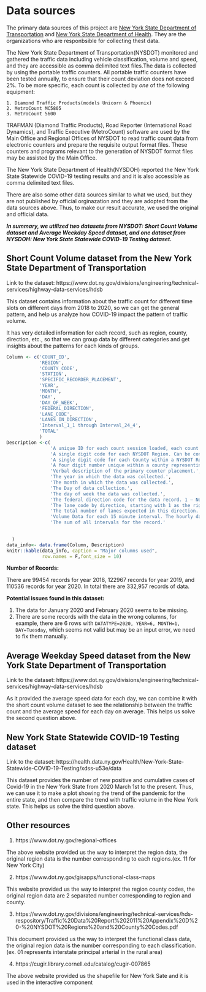 # Data sources


The primary data sources of this project are [New York State Department of Transportation](https://www.dot.ny.gov/index) and [New York State Department of Health](https://www.health.ny.gov/). They are the organizations who are responbsible for collecting thest data.

The New York State Department of Transportation(NYSDOT) monitored and gathered the traffic data including vehicle classification, volume and speed, and they are accessible as comma delimited text files.The data is collected by using the portable traffic counters. All portable traffic counters have been tested annually, to ensure that their count deviation does not exceed 2%. To be more specific, each count is collected by *one* of the following equipment:
```
1. Diamond Traffic Products(models Unicorn & Phoenix)
2. MetroCount MC5805
3. MetroCount 5600

```

TRAFMAN (Diamond Traffic Products), Road Reporter (International Road Dynamics), and Traffic Executive (MetroCount) software are used by the Main Office and Regional Offices of NYSDOT to read traffic count data from electronic counters and prepare the requisite output format files. These counters and programs relevant to the generation of NYSDOT format files may be assisted by the Main Office.

The New York State Department of Health(NYSDOH) reported the New York State Statewide COVID-19 testing results and and it is also accessible as comma delimited text files.


There are also some other data sources similar to what we used, but they are not published by official orginazation and they are adopted from the data sources above. Thus, to make our result accurate, we used the original and official data. 

***In summary, we utilized two datasets from NYSDOT: Short Count Volume dataset and Average Weekday Speed dataset, and one dataset from NYSDOH: New York State Statewide COVID-19 Testing dataset.***


## Short Count Volume dataset from the New York State Department of Transportation

Link to the dataset: https://www.dot.ny.gov/divisions/engineering/technical-services/highway-data-services/hdsb


This dataset contains information about the traffic count for different time slots on different days from 2018 to 2020, so we can get the general pattern, and help us analyze how COVID-19 impact the pattern of traffic volume.

It has very detailed information for each record, such as region, county, direction, etc., so that we can group data by different categories and get insights about the patterns for each kinds of groups.

```r
Column <- c('COUNT_ID', 
            'REGION',
            'COUNTY_CODE',
            'STATION',
            'SPECIFIC_RECORDER_PLACEMENT',
            'YEAR',
            'MONTH',
            'DAY',
            'DAY_OF_WEEK',
            'FEDERAL_DIRECTION',
            'LANE_CODE',
            'LANES_IN_DIRECTION',
            'Interval_1_1 through Interval_24_4',
            'TOTAL'
            )
Description <-c(
                'A unique ID for each count session loaded, each count has one Count_ID for all data types.',
                'A single digit code for each NYSDOT Region. Can be concatenated with County_Code and Station number to create a unique ID',
                'A single digit code for each County within a NYSDOT Region. Can be concatenated with Region_Code and Station number to create a unique ID',
                'A four digit number unique within a county representing a specific segment of road for traffic counting purposes. Can be concatenated with Region_Code and County_Code to create a unique ID.',
                'Verbal description of the primary counter placement.',
                'The year in which the data was collected.',
                'The month in which the data was collected.',
                'The Day of data collection.',
                'The day of week the data was collected.',
                'The federal direction code for the data record. 1 – North, 3 – East, 5 – South, 7 – West, 9 – North/South Combined, 0 – East/West combined',
                'The lane code by direction, starting with 1 as the rightmost lane.',
                'The total number of lanes expected in this direction.',
                'Volume Data for each 15 minute interval. The hourly data will be represented in intervals 1_1, 2_1, etc.',
                'The sum of all intervals for the record.'
              

  )
data_info<- data.frame(Column, Description)
knitr::kable(data_info, caption = "Major columns used",
             row.names = F,font_size = 10)
```
 
**Number of Records:**

There are 99454 records for year 2018, 122967 records for year 2019, and 110536 records for year 2020. In total there are 332,957 records of data.

**Potential issues found in this dataset:**

1. The data for January 2020 and February 2020 seems to be missing.
2. There are some records with the data in the wrong columns, for example, there are 6 rows with `DATATYPE=2020, YEAR=6, MONTH=1, DAY=Tuesday`, which seems not valid but may be an input error, we need to fix them manually.

 
##	Average Weekday Speed dataset from the New York State Department of Transportation 

Link to the dataset: https://www.dot.ny.gov/divisions/engineering/technical-services/highway-data-services/hdsb

As it provided the average speed data for each day, we can combine it with the short count volume dataset to see the relationship between the traffic count and the average speed for each day on average. This helps us solve the second question above.

##	New York State Statewide COVID-19 Testing dataset

Link to the dataset: https://health.data.ny.gov/Health/New-York-State-Statewide-COVID-19-Testing/xdss-u53e/data

This dataset provides the number of new positive and cumulative cases of Covid-19 in the New York State from 2020 March 1st to the present. Thus, we can use it to make a plot showing the trend of the pandemic for the entire state, and then compare the trend with traffic volume in the New York state. This helps us solve the third question above.


## Other resources
1. https://www.dot.ny.gov/regional-offices

The above website provided us the way to interpret the region data, the original region data is the number corresponding to each regions.(ex. 11 for New York City)

2. https://www.dot.ny.gov/gisapps/functional-class-maps

This website provided us the way to interpret the region county codes, the original region data are 2 separated number corresponding to region and county.

3. https://www.dot.ny.gov/divisions/engineering/technical-services/hds-respository/Traffic%20Data%20Report%202011%20Appendix%20D%20-%20NYSDOT%20Regions%20and%20County%20Codes.pdf

This document provided us the way to interpret the functional class data, the original region data is the number corresponding to each classification.(ex. 01 represents interstate principal arterial in the rural area)

4. https://cugir.library.cornell.edu/catalog/cugir-007865

The above website provided us the shapefile for New York Sate and it is used in the interactive component


